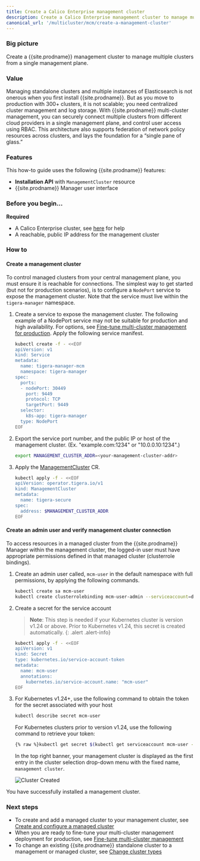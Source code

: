 ```yaml
---
title: Create a Calico Enterprise management cluster
description: Create a Calico Enterprise management cluster to manage multiple clusters from a single management plane.
canonical_url: '/multicluster/mcm/create-a-management-cluster'
---
```


### Big picture

Create a {{site.prodname}} management cluster to manage multiple clusters from a single management plane.

### Value

Managing standalone clusters and multiple instances of Elasticsearch is not onerous when you first install {{site.prodname}}. But as you move to production with 300+ clusters, it is not scalable; you need centralized cluster management and log storage. With {{site.prodname}} multi-cluster management, you can securely connect multiple clusters from different cloud providers in a single management plane, and control user access using RBAC. This architecture also supports federation of network policy resources across clusters, and lays the foundation for a “single pane of glass.” 

### Features

This how-to guide uses the following {{site.prodname}} features:

- **Installation API** with `ManagementCluster` resource
- {{site.prodname}} Manager user interface

### Before you begin...

**Required**

- A Calico Enterprise cluster, see [here]({{site.baseurl}}/getting-started/install-on-clusters) for help
- A reachable, public IP address for the management cluster 

### How to

#### Create a management cluster
To control managed clusters from your central management plane, you must ensure it is reachable for connections. The simplest way to get started (but not for production scenarios), is to configure a `NodePort` service to expose the management cluster. Note that the service must live within the `tigera-manager` namespace.

1.  Create a service to expose the management cluster.
    The following example of a NodePort service may not be suitable for production and high availability. For options, see [Fine-tune multi-cluster management for production]({{site.baseurl}}/multicluster/mcm/fine-tune-deployment).
    Apply the following service manifest.

    ```bash
    kubectl create -f - <<EOF
    apiVersion: v1
    kind: Service
    metadata:
      name: tigera-manager-mcm
      namespace: tigera-manager
    spec:
      ports:
      - nodePort: 30449
        port: 9449
        protocol: TCP
        targetPort: 9449
      selector:
        k8s-app: tigera-manager
      type: NodePort
    EOF
    ```

1. Export the service port number, and the public IP or host of the management cluster. (Ex. "example.com:1234" or "10.0.0.10:1234".)
   ```bash
   export MANAGEMENT_CLUSTER_ADDR=<your-management-cluster-addr>
   ```
1. Apply the [ManagementCluster]({{site.baseurl}}/reference/installation/api#operator.tigera.io/v1.ManagementCluster) CR.

   ```bash
   kubectl apply -f - <<EOF
   apiVersion: operator.tigera.io/v1
   kind: ManagementCluster
   metadata:
     name: tigera-secure
   spec:
     address: $MANAGEMENT_CLUSTER_ADDR
   EOF
   ```

#### Create an admin user and verify management cluster connection

To access resources in a managed cluster from the {{site.prodname}} Manager within the management cluster, the logged-in user must have appropriate permissions defined in that managed cluster (clusterrole bindings).

1. Create an admin user called, `mcm-user` in the default namespace with full permissions, by applying the following commands.

   ```bash
   kubectl create sa mcm-user
   kubectl create clusterrolebinding mcm-user-admin --serviceaccount=default:mcm-user --clusterrole=tigera-network-admin
   ```

1. Create a secret for the service account

   >**Note**: This step is needed if your Kubernetes cluster is version v1.24 or above. Prior to Kubernetes v1.24, this secret is created automatically.
   {: .alert .alert-info}

   ```bash
   kubectl apply -f - <<EOF
   apiVersion: v1
   kind: Secret
   type: kubernetes.io/service-account-token
   metadata:
     name: mcm-user
     annotations:
       kubernetes.io/service-account.name: "mcm-user"
   EOF
   ```

1. For Kubernetes v1.24+, use the following command to obtain the token for the secret associated with your host

    ```bash
    kubectl describe secret mcm-user
    ```

    For Kubernetes clusters prior to version v1.24, use the following command to retrieve your token:

   ```bash
   {% raw %}kubectl get secret $(kubectl get serviceaccount mcm-user -o jsonpath='{range .secrets[*]}{.name}{"\n"}{end}' | grep token) -o go-template='{{.data.token | base64decode}}' && echo{% endraw %}
   ```
   In the top right banner, your management cluster is displayed as the first entry in the cluster selection drop-down menu with the fixed name, `management cluster`.

   ![Cluster Created]({{site.baseurl}}/images/mcm/mcm-management-cluster.png)

You have successfully installed a management cluster.

### Next steps

- To create and add a managed cluster to your management cluster, see [Create and configure a managed cluster]({{site.baseurl}}/multicluster/mcm/create-a-managed-cluster)
- When you are ready to fine-tune your multi-cluster management deployment for production, see [Fine-tune multi-cluster management]({{site.baseurl}}/multicluster/mcm/fine-tune-deployment)
- To change an existing {{site.prodname}} standalone cluster to a management or managed cluster, see [Change cluster types]({{site.baseurl}}/multicluster/mcm/change-cluster-type)
